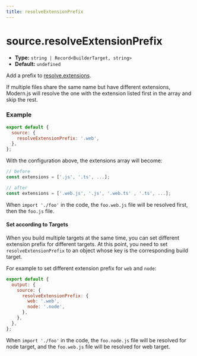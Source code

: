 ```yaml
---
title: resolveExtensionPrefix
---
```


# source.resolveExtensionPrefix

- **Type:** `string | Record<BuilderTarget, string>`
- **Default:** `undefined`

Add a prefix to [resolve.extensions](https://webpack.js.org/configuration/resolve/#resolveextensions).

If multiple files share the same name but have different extensions, Modern.js will resolve the one with the extension listed first in the array and skip the rest.

### Example

```js
export default {
  source: {
    resolveExtensionPrefix: '.web',
  },
};
```

With the configuration above, the extensions array will become:

```js
// before
const extensions = ['.js', '.ts', ...];

// after
const extensions = ['.web.js', '.js', '.web.ts' , '.ts', ...];
```

When `import './foo'` in the code, the `foo.web.js` file will be resolved first, then the `foo.js` file.

#### Set according to Targets

When you build multiple targets at the same time, you can set different extension prefix for different targets. At this point, you need to set `resolveExtensionPrefix` to an object whose key is the corresponding build target.

For example to set different extension prefix for `web` and `node`:

```js
export default {
  output: {
    source: {
      resolveExtensionPrefix: {
        web: '.web',
        node: '.node',
      },
    },
  },
};
```

When `import './foo'` in the code, the `foo.node.js` file will be resolved for node target, and the `foo.web.js` file will be resolved for web target.
